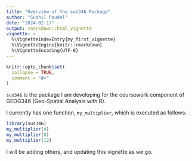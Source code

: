 ```yaml
---
title: "Overview of the sus346 Package"
author: "Sushil Paudel"
date: "2024-02-17"
output: rmarkdown::html_vignette
vignette: >
  %\VignetteIndexEntry{my_first_vignette}
  %\VignetteEngine{knitr::rmarkdown}
  %\VignetteEncoding{UTF-8}
---
```


```r
knitr::opts_chunk$set(
  collapse = TRUE,
  comment = "#>"
)
```
`sus346` is the package I am developing for the coursework component of GEOG346 (Geo-Spatial Analysis with R).

I currently has one function, `my_multiplier`, which is executed as follows:
```r
library(sus346)
my_multiplier(4)
my_multiplier(8)
my_multiplier(12)
```

I will be adding others, and updating this vignette as we go.

